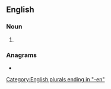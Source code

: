 ==English==

===Noun===
{{head|en|noun plural form}}

# {{plural of|chessman|lang=en}}

===Anagrams===
* {{l|en|mensches}}

[[Category:English plurals ending in "-en"]]